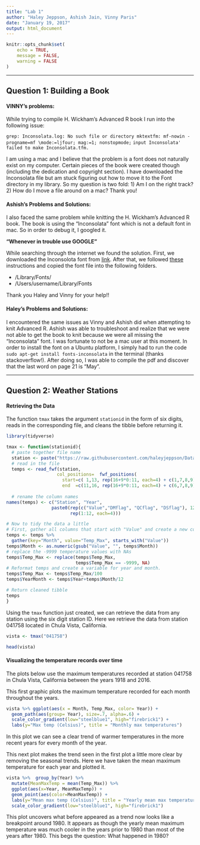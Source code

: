```yaml
---
title: "Lab 1"
author: "Haley Jeppson, Ashish Jain, Vinny Paris"
date: "January 19, 2017"
output: html_document
---
```


```r
knitr::opts_chunk$set(
	echo = TRUE,
	message = FALSE,
	warning = FALSE
)
```


***


## Question 1: Building a Book


#### VINNY's problems:

While trying to compile H. Wickham's Advanced R book I run into the following issue:

`grep: Inconsolata.log: No such file or directory
mktextfm: mf-nowin -progname=mf \mode:=ljfour; mag:=1; nonstopmode;  `
`input Inconsolata' failed to make Inconsolata.tfm.`

I am using a mac and I believe that the problem is a font does not naturally exist on my computer. Certain pieces of the book were created though (including the dedication and copyright section). I have downloaded the Inconsolata file but am stuck figuring out how to move it to the Font directory in my library. So my question is two fold: 1) Am I on the right track? 2) How do I move a file around on a mac? Thank you!


#### Ashish's Problems and Solutions:

I also faced the same problem while knitting the H. Wickham's Advanced R book. The book is using the "Inconsolata" font which is not a default font in mac. So in order to debug it, I googled it.

**"Whenever in trouble use GOOGLE"**

While searching through the internet we found the solution. First, we downloaded the Inconsolota font from [link](https://cooltext.com/Download-Font-Inconsolata). After that, we followed [these](http://superuser.com/questions/56787/how-to-install-and-find-fonts-for-mac-os-x) instructions and copied the font file into the following folders.

* /Library/Fonts/
* /Users/username/Library/Fonts

Thank you Haley and Vinny for your help!!

#### Haley's Problems and Solutions:

I encountered the same issues as Vinny and Ashish did when attempting to knit Advanced R. Ashish was able to troubleshoot and realize that we were not able to get the book to knit because we were all missing the "Inconsolata" font. I was fortunate to not be a mac user at this moment. In order to install the font on a Ubuntu platform, I simply had to run the code `sudo apt-get install fonts-inconsolata` in the terminal (thanks stackoverflow!). After doing so, I was able to compile the pdf and discover that the last word on page 21 is "May".


***


## Question 2: Weather Stations

#### Retrieving the Data

The function `tmax` takes the argument `stationid` in the form of six digits, reads in the corresponding file, and cleans the tibble before returning it.


```r
library(tidyverse)

tmax <- function(stationid){
  # paste together file name
  station <- paste("https://raw.githubusercontent.com/haleyjeppson/Data-Technologies/master/Lab1/ushcn.v2.5.5.20170118/USH00", stationid, ".raw.tmax", sep="")
  # read in the file
  temps <- read_fwf(station, 
                   col_positions=  fwf_positions(
                     start=c( 1,13, rep(16+9*0:11, each=4) + c(1,7,8,9)), 
                     end  =c(11,16, rep(16+9*0:11, each=4) + c(6,7,8,9))))
  
  # rename the column names
names(temps) <- c("Station", "Year", 
                 paste0(rep(c("Value","DMflag", "QCflag", "DSflag"), 12), 
                        rep(1:12, each=4)))

# Now to tidy the data a little
# First, gather all columns that start with "Value" and create a new column for Month based on number that follows "value"
temps <- temps %>% 
  gather(key="Month", value="Temp_Max", starts_with("Value"))
temps$Month <- as.numeric(gsub("Value", "", temps$Month))
# replace the -9999 temperature values with NAs
temps$Temp_Max <- replace(temps$Temp_Max, 
                          temps$Temp_Max == -9999, NA)
# Reformat temps and create a variable for year and month.
temps$Temp_Max <- temps$Temp_Max/100
temps$YearMonth <- temps$Year+temps$Month/12

# Return cleaned tibble
temps
}
```


Using the `tmax` function just created, we can retrieve the data from any station using the six digit station ID. Here we retrieve the data from station 041758 located in Chula Vista, California.

```r

vista <- tmax("041758")

head(vista)

```



#### Visualizing the temperature records over time

The plots below use the maximum temperatures recorded at station 041758 in Chula Vista, California between the years 1918 and 2016.  

This first graphic plots the maximum temperature recorded for each month throughout the years. 

```r

vista %>% ggplot(aes(x = Month, Temp_Max, color= Year)) + 
  geom_path(aes(group= Year), size=.7, alpha=.6) +
  scale_color_gradient(low="steelblue1", high="firebrick1") +
  labs(y="Max temp (Celsius)", title = "Monthly max temperatures") 
```


In this plot we can see a clear trend of warmer temperatures in the more recent years for every month of the year. 

This next plot makes the trend seen in the first plot a little more clear by removing the seasonal trends. Here we have taken the mean maximum temperature for each year and plotted it. 

```r
vista %>%  group_by(Year) %>%
  mutate(MeanMaxTemp = mean(Temp_Max)) %>%
  ggplot(aes(x=Year, MeanMaxTemp)) + 
  geom_point(aes(color=MeanMaxTemp)) +
  labs(y="Mean max temp (Celsius)", title = "Yearly mean max temperatures") +
  scale_color_gradient(low="steelblue1", high="firebrick1")

```

This plot uncovers what before appeared as a trend now looks like a breakpoint around 1980. It appears as though the yearly mean maximum temperature was much cooler in the years prior to 1980 than most of the years after 1980. This begs the question: What happened in 1980? 

